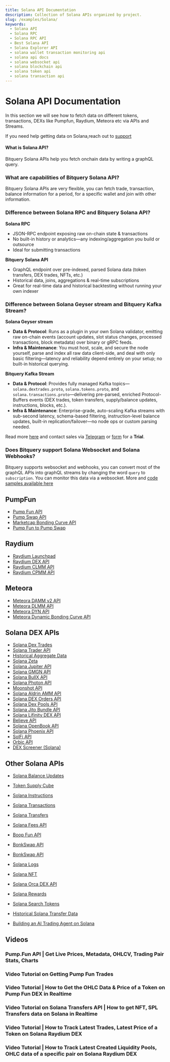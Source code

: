 ```yaml
---
title: Solana API Documentation
description: Collection of Solana APIs organized by project.
slug: /examples/Solana/
keywords:
  - Solana API
  - Solana RPC
  - Solana RPC API
  - Best Solana API
  - Solana Explorer API
  - solana wallet transaction monitoring api
  - solana api docs
  - solana websocket api
  - solana blockchain api
  - solana token api
  - solana transaction api
---
```


# Solana API Documentation

In this section we will see how to fetch data on different tokens, transactions, DEXs like Pumpfun, Raydium, Meteora etc via APIs and Streams.

If you need help getting data on Solana,reach out to [support](https://t.me/Bloxy_info)

#### What is Solana API?

Bitquery Solana APIs help you fetch onchain data by writing a graphQL query.

### What are capabilities of Bitquery Solana API?

Bitquery Solana APIs are very flexible, you can fetch trade, transaction, balance information for a period, for a specific wallet and join with other information.

### Difference between Solana RPC and Bitquery Solana API?

**Solana RPC**

- JSON-RPC endpoint exposing raw on-chain state & transactions
- No built-in history or analytics—any indexing/aggregation you build or outsource
- Ideal for submitting transactions

**Bitquery Solana API**

- GraphQL endpoint over pre-indexed, parsed Solana data (token transfers, DEX trades, NFTs, etc.)
- Historical data, joins, aggregations & real-time subscriptions
- Great for real-time data and historical backtesting without running your own indexer

### Difference between Solana Geyser stream and Bitquery Kafka Stream?

**Solana Geyser stream**

- **Data & Protocol**: Runs as a plugin in your own Solana validator, emitting raw on-chain events (account updates, slot status changes, processed transactions, block metadata) over binary or gRPC feeds.
- **Infra & Maintenance**: You must host, scale, and secure the node yourself, parse and index all raw data client-side, and deal with only basic filtering—latency and reliability depend entirely on your setup; no built-in historical querying.

**Bitquery Kafka Stream**

- **Data & Protocol**: Provides fully managed Kafka topics—`solana.dextrades.proto`, `solana.tokens.proto`, and `solana.transactions.proto`—delivering pre-parsed, enriched Protocol-Buffers events (DEX trades, token transfers, supply/balance updates, instructions, blocks, etc.).
- **Infra & Maintenance**: Enterprise-grade, auto-scaling Kafka streams with sub-second latency, schema-based filtering, instruction-level balance updates, built-in replication/failover—no node ops or custom parsing needed.

Read more [here](https://docs.bitquery.io/docs/streams/real-time-solana-data/) and contact sales via [Telegram](https://t.me/Bloxy_info) or [form](https://bitquery.io/forms/api) for a **Trial**.

### Does Bitquery support Solana Websocket and Solana Webhooks?

Bitquery supports websocket and webhooks, you can convert most of the graphQL APIs into graphQL streams by changing the word `query` to `subscription`. You can monitor this data via a websocket. More and [code samples available here](https://docs.bitquery.io/docs/subscriptions/websockets/)

## PumpFun

- [Pump Fun API](./Pump-Fun-API)
- [Pump Swap API](./pump-swap-api)
- [Marketcap Bonding Curve API](./Pump-Fun-Marketcap-Bonding-Curve-API)
- [Pump Fun to Pump Swap](./pump-fun-to-pump-swap)

## Raydium

- [Raydium Launchpad](./launchpad-raydium)
- [Raydium DEX API](./Solana-Raydium-DEX-API)
- [Raydium CLMM API](./raydium-clmm-API)
- [Raydium CPMM API](./raydium-cpmm-API)

## Meteora

- [Meteora DAMM v2 API](./Meteora-DAMM-v2-API)
- [Meteora DLMM API](./Meteora-DLMM-API)
- [Meteora DYN API](./Meteora-DYN-API)
- [Meteora Dynamic Bonding Curve API](./meteora-dynamic-bonding-curve-api)

## Solana DEX APIs

- [Solana Dex Trades](./solana-dextrades)
- [Solana Trader API](./solana-trader-API)
- [Historical Aggregate Data](./historical-aggregate-data)
- [Solana Zeta](./solana-zeta)
- [Solana Jupiter API](./solana-jupiter-api)
- [Solana GMGN API](./solana-gmgn-api)
- [Solana BullX API](./solana-bullx-api)
- [Solana Photon API](./solana-photon-api)
- [Moonshot API](./Moonshot-API)
- [Solana Aldrin AMM API](./Solana-AldrinAmm-api)
- [Solana DEX Orders API](./Solana-DEX-Orders-API)
- [Solana Dex Pools API](./Solana-DexPools-API)
- [Solana Jito Bundle API](./Solana-Jito-Bundle-api)
- [Solana Lifinity DEX API](./Solana-Lifinity-dex-api)
- [Believe API](./Believe-API)
- [Solana OpenBook API](./Solana-OpenBook-api)
- [Solana Phoenix API](./Solana-Phoenix-api)
- [SolFi API](./SolFi-api)
- [Orbic API](./Orbic-API)
- [DEX Screener (Solana)](../dextrades/DEXScreener/solana_dexscreener)

## Other Solana APIs

- [Solana Balance Updates](./solana-balance-updates)
- [Token Supply Cube](./token-supply-cube)
- [Solana Instructions](./solana-instructions)
- [Solana Transactions](./solana-transactions)
- [Solana Transfers](./solana-transfers)
- [Solana Fees API](./solana_fees_api)
- [Boop Fun API](./Boop-Fun-API)
- [BonkSwap API](./BonkSwap-API)
- [BonkSwap API](./letsbonk-api)
- [Solana Logs](./solana-logs)
- [Solana NFT](./solana-nft)
- [Solana Orca DEX API](./solana-orca-dex-api)
- [Solana Rewards](./solana-rewards)
- [Solana Search Tokens](./solana-search-tokens)
- [Historical Solana Transfer Data](https://docs.bitquery.io/v1/docs/Examples/Solana/transfers)

- [Building an AI Trading Agent on Solana](./ai-agent-solana-data)

## Videos


### Pump.Fun API | Get Live Prices, Metadata, OHLCV, Trading Pair Stats, Charts

<VideoPlayer url="https://www.youtube.com/watch?v=SWqDSKHFJGI" />

### Video Tutorial on Getting Pump Fun Trades

<VideoPlayer url="https://www.youtube.com/watch?v=QV8zBnmDFxY" />

### Video Tutorial | How to Get the OHLC Data & Price of a Token on Pump Fun DEX in Realtime

<VideoPlayer url="https://youtu.be/vixWQ1fzY3M" />

### Video Tutorial on Solana Transfers API | How to get NFT, SPL Transfers data on Solana in Realtime

<VideoPlayer url="https://youtu.be/tzAeOv3oPKs?si=rlHBOkZWsBOill-j" />

### Video Tutorial | How to Track Latest Trades, Latest Price of a Token on Solana Raydium DEX

<VideoPlayer url="https://www.youtube.com/watch?v=T1AVFL7weBI" />

### Video Tutorial | How to Track Latest Created Liquidity Pools, OHLC data of a specific pair on Solana Raydium DEX

<VideoPlayer url="https://www.youtube.com/watch?v=gqG5NW17mm0" />
